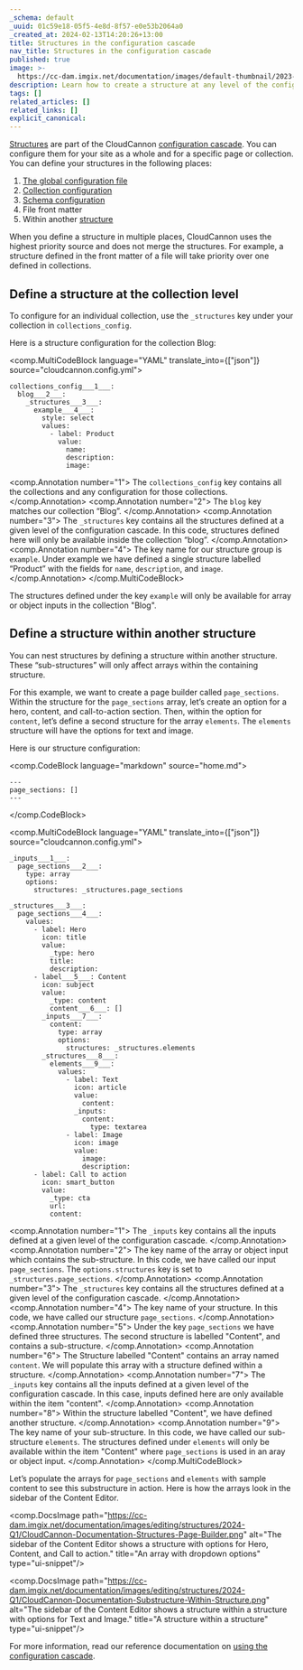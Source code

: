 ```yaml
---
_schema: default
_uuid: 01c59e18-05f5-4e8d-8f57-e0e53b2064a0
_created_at: 2024-02-13T14:20:26+13:00
title: Structures in the configuration cascade
nav_title: Structures in the configuration cascade
published: true
image: >-
  https://cc-dam.imgix.net/documentation/images/default-thumbnail/2023-Q4/CloudCannon-Documentation-Thumbnail.png
description: Learn how to create a structure at any level of the configuration cascade.
tags: []
related_articles: []
related_links: []
explicit_canonical:
---
```

[Structures](/documentation/articles/what-is-a-structure/) are part of the CloudCannon [configuration cascade](/documentation/articles/using-the-configuration-cascade/). You can configure them for your site as a whole and for a specific page or collection. You can define your structures in the following places:

1. [The global configuration file](/documentation/articles/create-a-global-configuration-file)
2. [Collection configuration](/documentation/articles/configure-your-collections/)
3. [Schema configuration](/documentation/articles/create-a-schema)
4. File front matter
5. Within another [structure](/documentation/articles/what-is-a-structure/)

When you define a structure in multiple places, CloudCannon uses the highest priority source and does not merge the structures. For example, a structure defined in the front matter of a file will take priority over one defined in collections.

## Define a structure at the collection level

To configure for an individual collection, use the `_structures` key under your collection in `collections_config`.

Here is a structure configuration for the collection Blog:

<comp.MultiCodeBlock language="YAML" translate_into={["json"]} source="cloudcannon.config.yml">
``````````
collections_config___1___:
  blog___2___:
    _structures___3___:
      example___4___:
        style: select
        values:
          - label: Product
            value:
              name:
              description:
              image:
``````````
<comp.Annotation number="1">
  The `collections_config` key contains all the collections and any configuration for those collections.
</comp.Annotation> <comp.Annotation number="2">
  The `blog` key matches our collection “Blog”.
</comp.Annotation> <comp.Annotation number="3">
  The `_structures` key contains all the structures defined at a given level of the configuration cascade. In this code, structures defined here will only be available inside the collection “blog”.
</comp.Annotation> <comp.Annotation number="4">
  The key name for our structure group is `example`. Under example we have defined a single structure labelled “Product” with the fields for `name`, `description`, and `image`.
</comp.Annotation>
</comp.MultiCodeBlock>

The structures defined under the key `example` will only be available for array or object inputs in the collection "Blog".

## Define a structure within another structure

You can nest structures by defining a structure within another structure. These “sub-structures” will only affect arrays within the containing structure.

For this example, we want to create a page builder called `page_sections`. Within the structure for the `page_sections` array, let’s create an option for a hero, content, and call-to-action section. Then, within the option for `content`, let’s define a second structure for the array `elements`. The `elements` structure will have the options for text and image.

Here is our structure configuration:

<comp.CodeBlock language="markdown" source="home.md">
```
---
page_sections: []
---
```
</comp.CodeBlock>

<comp.MultiCodeBlock language="YAML" translate_into={["json"]} source="cloudcannon.config.yml">
``````````
_inputs___1___:
  page_sections___2___:
    type: array
    options:
      structures: _structures.page_sections

_structures___3___:
  page_sections___4___:
    values:
      - label: Hero
        icon: title
        value:
          _type: hero
          title:
          description:
      - label___5___: Content
        icon: subject
        value:
          _type: content
          content___6___: []
        _inputs___7___:
          content:
            type: array
            options:
              structures: _structures.elements
        _structures___8___:
          elements___9___:
            values:
              - label: Text
                icon: article
                value:
                  content:
                _inputs:
                  content:
                    type: textarea
              - label: Image
                icon: image
                value:
                  image:
                  description:
      - label: Call to action
        icon: smart_button
        value:
          _type: cta
          url:
          content:
``````````
<comp.Annotation number="1">
  The `_inputs` key contains all the inputs defined at a given level of the configuration cascade.
</comp.Annotation> <comp.Annotation number="2">
  The key name of the array or object input which contains the sub-structure. In this code, we have called our input `page_sections`. The `options.structures` key is set to `_structures.page_sections`.
</comp.Annotation> <comp.Annotation number="3">
  The `_structures` key contains all the structures defined at a given level of the configuration cascade.
</comp.Annotation> <comp.Annotation number="4">
  The key name of your structure. In this code, we have called our structure `page_sections`.
</comp.Annotation> <comp.Annotation number="5">
  Under the key `page_sections` we have defined three structures. The second structure is labelled "Content", and contains a sub-structure.
</comp.Annotation> <comp.Annotation number="6">
  The Structure labelled "Content" contains an array named `content`. We will populate this array with a structure defined within a structure.
</comp.Annotation> <comp.Annotation number="7">
  The `_inputs` key contains all the inputs defined at a given level of the configuration cascade. In this case, inputs defined here are only available within the item "content".
</comp.Annotation> <comp.Annotation number="8">
  Within the structure labelled "Content", we have defined another structure.
</comp.Annotation> <comp.Annotation number="9">
  The key name of your sub-structure. In this code, we have called our sub-structure `elements`. The structures defined under `elements` will only be available within the item "Content" where `page_sections` is used in an aray or object input.
</comp.Annotation>
</comp.MultiCodeBlock>

Let’s populate the arrays for `page_sections` and `elements` with sample content to see this substructure in action. Here is how the arrays look in the sidebar of the Content Editor.

<comp.DocsImage path="https://cc-dam.imgix.net/documentation/images/editing/structures/2024-Q1/CloudCannon-Documentation-Structures-Page-Builder.png" alt="The sidebar of the Content Editor shows a structure with options for Hero, Content, and Call to action." title="An array with dropdown options" type="ui-snippet"/>

<comp.DocsImage path="https://cc-dam.imgix.net/documentation/images/editing/structures/2024-Q1/CloudCannon-Documentation-Substructure-Within-Structure.png" alt="The sidebar of the Content Editor shows a structure within a structure with options for Text and Image." title="A structure within a structure" type="ui-snippet"/>

For more information, read our reference documentation on [using the configuration cascade](/documentation/articles/using-the-configuration-cascade/).